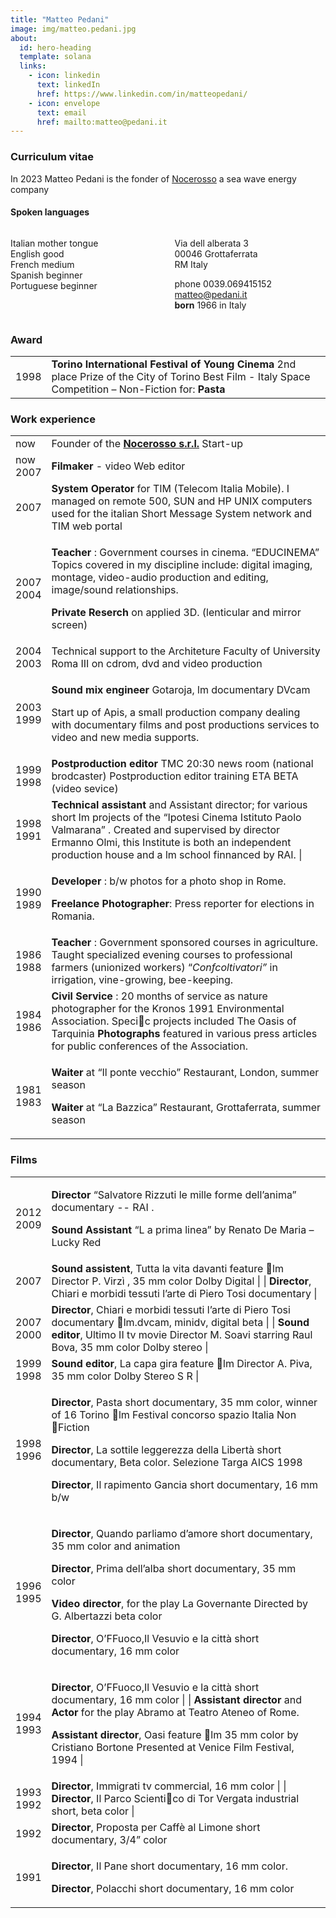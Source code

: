 ```yaml
---
title: "Matteo Pedani"
image: img/matteo.pedani.jpg
about:
  id: hero-heading
  template: solana
  links:
    - icon: linkedin
      text: linkedIn
      href: https://www.linkedin.com/in/matteopedani/
    - icon: envelope
      text: email
      href: mailto:matteo@pedani.it
---
```


### Curriculum vitae

::: {#hero-heading}

In 2023 Matteo Pedani is the fonder of [Nocerosso](http://nocerosso.com) a sea wave energy company

#### Spoken languages

::: columns
::: {.column width="45%"}
Italian mother tongue\
English good\
French medium\
Spanish beginner\
Portuguese beginner\
:::

::: {.column width="45%"}
Via dell alberata 3\
00046 Grottaferrata\
RM Italy

phone 0039.069415152\
[matteo\@pedani.it](mailto:matteo@pedani.it)\
**born** 1966 in Italy
:::
:::

:::

### Award

+----------+-----------------------------------------------------------------------------------------------------------------------------------------------------------+
| 1998     | **Torino International Festival of Young Cinema** 2nd place Prize of the City of Torino Best Film - Italy Space Competition -- Non-Fiction for: **Pasta** |
+----------+-----------------------------------------------------------------------------------------------------------------------------------------------------------+

### Work experience

+-----------+-------------------------------------------------------------------------------------------------------------------------------------------------------------------------------------------------------------------------------------------------------------------------------+
| now       | Founder of the [**Nocerosso s.r.l.**](https://nocerosso.com) Start-up                                                                                                                                                                                                         |
+-----------+-------------------------------------------------------------------------------------------------------------------------------------------------------------------------------------------------------------------------------------------------------------------------------+
| now 2007  | **Filmaker** - video Web editor                                                                                                                                                                                                                                               |
+-----------+-------------------------------------------------------------------------------------------------------------------------------------------------------------------------------------------------------------------------------------------------------------------------------+
| 2007      | **System Operator** for TIM (Telecom Italia Mobile). I managed on remote 500, SUN and HP UNIX computers used for the italian Short Message System network and TIM web portal                                                                                                  |
+-----------+-------------------------------------------------------------------------------------------------------------------------------------------------------------------------------------------------------------------------------------------------------------------------------+
| 2007 2004 | **Teacher** : Government courses in cinema. "EDUCINEMA" Topics covered in my discipline include: digital imaging, montage, video-audio production and editing, image/sound relationships.                                                                                     |
|           |                                                                                                                                                                                                                                                                               |
|           | **Private Reserch** on applied 3D. (lenticular and mirror screen)                                                                                                                                                                                                             |
+-----------+-------------------------------------------------------------------------------------------------------------------------------------------------------------------------------------------------------------------------------------------------------------------------------+
| 2004 2003 | Technical support to the Architeture Faculty of University Roma III on cdrom, dvd and video production                                                                                                                                                                        |
+-----------+-------------------------------------------------------------------------------------------------------------------------------------------------------------------------------------------------------------------------------------------------------------------------------+
| 2003 1999 | **Sound mix engineer** Gotaroja, lm documentary DVcam                                                                                                                                                                                                                         |
|           |                                                                                                                                                                                                                                                                               |
|           | Start up of Apis, a small production company dealing with documentary films and post productions services to video and new media supports.                                                                                                                                    |
+-----------+-------------------------------------------------------------------------------------------------------------------------------------------------------------------------------------------------------------------------------------------------------------------------------+
| 1999 1998 | **Postproduction editor** TMC 20:30 news room (national brodcaster) Postproduction editor training ETA BETA (video sevice)                                                                                                                                                    |
+-----------+-------------------------------------------------------------------------------------------------------------------------------------------------------------------------------------------------------------------------------------------------------------------------------+
| 1998 1991 | **Technical assistant** and Assistant director; for various short lm projects of the "Ipotesi Cinema Istituto Paolo Valmarana" . Created and supervised by director Ermanno Olmi, this Institute is both an independent production house and a lm school finnanced by RAI. \| |
+-----------+-------------------------------------------------------------------------------------------------------------------------------------------------------------------------------------------------------------------------------------------------------------------------------+
| 1990 1989 | **Developer** : b/w photos for a photo shop in Rome.                                                                                                                                                                                                                          |
|           |                                                                                                                                                                                                                                                                               |
|           | **Freelance Photographer**: Press reporter for elections in Romania.                                                                                                                                                                                                          |
+-----------+-------------------------------------------------------------------------------------------------------------------------------------------------------------------------------------------------------------------------------------------------------------------------------+
| 1986 1988 | **Teacher** : Government sponsored courses in agriculture. Taught specialized evening courses to professional farmers (unionized workers) "*Confcoltivatori"* in irrigation, vine-growing, bee-keeping.                                                                       |
+-----------+-------------------------------------------------------------------------------------------------------------------------------------------------------------------------------------------------------------------------------------------------------------------------------+
| 1984 1986 | **Civil Service** : 20 months of service as nature photographer for the Kronos 1991 Environmental Association. Specic projects included The Oasis of Tarquinia **Photographs** featured in various press articles for public conferences of the Association.                  |
+-----------+-------------------------------------------------------------------------------------------------------------------------------------------------------------------------------------------------------------------------------------------------------------------------------+
| 1981 1983 | **Waiter** at "Il ponte vecchio" Restaurant, London, summer season                                                                                                                                                                                                            |
|           |                                                                                                                                                                                                                                                                               |
|           | **Waiter** at "La Bazzica" Restaurant, Grottaferrata, summer season                                                                                                                                                                                                           |
+-----------+-------------------------------------------------------------------------------------------------------------------------------------------------------------------------------------------------------------------------------------------------------------------------------+

### Films

+-----------+---------------------------------------------------------------------------------------------------------------------------------------------------------------------------------------------------------------------+
| 2012 2009 | **Director** "Salvatore Rizzuti le mille forme dell'anima" documentary \-- RAI .                                                                                                                                    |
|           |                                                                                                                                                                                                                     |
|           | **Sound Assistant** "L a prima linea" by Renato De Maria -- Lucky Red                                                                                                                                               |
+-----------+---------------------------------------------------------------------------------------------------------------------------------------------------------------------------------------------------------------------+
| 2007      | **Sound assistent**, Tutta la vita davanti feature lm Director P. Virzì , 35 mm color Dolby Digital \| \| **Director**, Chiari e morbidi tessuti l'arte di Piero Tosi documentary \|                                |
+-----------+---------------------------------------------------------------------------------------------------------------------------------------------------------------------------------------------------------------------+
| 2007 2000 | **Director**, Chiari e morbidi tessuti l'arte di Piero Tosi documentary lm.dvcam, minidv, digital beta \| \| **Sound editor**, Ultimo II tv movie Director M. Soavi starring Raul Bova, 35 mm color Dolby stereo \| |
+-----------+---------------------------------------------------------------------------------------------------------------------------------------------------------------------------------------------------------------------+
| 1999 1998 | **Sound editor**, La capa gira feature lm Director A. Piva, 35 mm color Dolby Stereo S R \|                                                                                                                         |
+-----------+---------------------------------------------------------------------------------------------------------------------------------------------------------------------------------------------------------------------+
| 1998 1996 | **Director**, Pasta short documentary, 35 mm color, winner of 16 Torino lm Festival concorso spazio Italia Non Fiction                                                                                              |
|           |                                                                                                                                                                                                                     |
|           | **Director**, La sottile leggerezza della Libertà short documentary, Beta color. Selezione Targa AICS 1998                                                                                                          |
|           |                                                                                                                                                                                                                     |
|           | **Director**, Il rapimento Gancia short documentary, 16 mm b/w                                                                                                                                                      |
+-----------+---------------------------------------------------------------------------------------------------------------------------------------------------------------------------------------------------------------------+
| 1996 1995 | **Director**, Quando parliamo d'amore short documentary, 35 mm color and animation                                                                                                                                  |
|           |                                                                                                                                                                                                                     |
|           | **Director**, Prima dell'alba short documentary, 35 mm color                                                                                                                                                        |
|           |                                                                                                                                                                                                                     |
|           | **Video director**, for the play La Governante Directed by G. Albertazzi beta color                                                                                                                                 |
|           |                                                                                                                                                                                                                     |
|           | **Director**, O'FFuoco,Il Vesuvio e la città short documentary, 16 mm color                                                                                                                                         |
+-----------+---------------------------------------------------------------------------------------------------------------------------------------------------------------------------------------------------------------------+
| 1994 1993 | **Director**, O'FFuoco,Il Vesuvio e la città short documentary, 16 mm color \| \| **Assistant director** and **Actor** for the play Abramo at Teatro Ateneo of Rome.                                                |
|           |                                                                                                                                                                                                                     |
|           | **Assistant director**, Oasi feature lm 35 mm color by Cristiano Bortone Presented at Venice Film Festival, 1994 \|                                                                                                 |
+-----------+---------------------------------------------------------------------------------------------------------------------------------------------------------------------------------------------------------------------+
| 1993 1992 | **Director**, Immigrati tv commercial, 16 mm color \| \| **Director**, Il Parco Scientico di Tor Vergata industrial short, beta color \|                                                                            |
+-----------+---------------------------------------------------------------------------------------------------------------------------------------------------------------------------------------------------------------------+
| 1992      | **Director**, Proposta per Caffè al Limone short documentary, 3/4" color                                                                                                                                            |
+-----------+---------------------------------------------------------------------------------------------------------------------------------------------------------------------------------------------------------------------+
| 1991      | **Director**, Il Pane short documentary, 16 mm color.                                                                                                                                                               |
|           |                                                                                                                                                                                                                     |
|           | **Director**, Polacchi short documentary, 16 mm color                                                                                                                                                               |
+-----------+---------------------------------------------------------------------------------------------------------------------------------------------------------------------------------------------------------------------+
